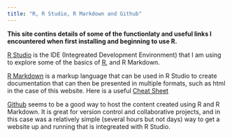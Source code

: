 ```yaml
---
title: "R, R Studio, R Markdown and Github"
---
```


__This site contins details of some of the functionlaty and useful links I encountered when first installing and beginning to use R.__

[R Studio](https://www.rstudio.com) is the IDE (Integreated Development Environment) that I am using to explore some of the basics of [R](https://en.wikipedia.org/wiki/R_(programming_language)), and R Markdown.

[R Markdown](http://rmarkdown.rstudio.com) is a markup language that can be used in R Studio to create documentation that can then be presented in multiple formats, such as html in the case of this website. Here is a useful [Cheat Sheet](https://www.rstudio.com/wp-content/uploads/2016/03/rmarkdown-cheatsheet-2.0.pdf)

[Github](https://github.com) seems to be a good way to host the content created using R and R Markdown.  It is great for version control and collaborative projects, and in this case was a relatively simple (several hours but not days) way to get a website up and running that is integreated with R Studio. 